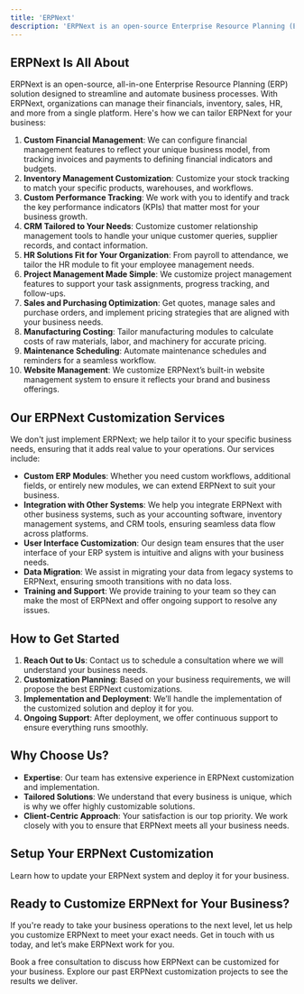 ```yaml
---
title: 'ERPNext'
description: 'ERPNext is an open-source Enterprise Resource Planning (ERP) system that helps businesses manage various functions like accounting, inventory, sales, purchasing, HR, and project management in one integrated platform. We specialize in customizing ERPNext to match the unique needs of our clients.'
---
```


## ERPNext Is All About

ERPNext is an open-source, all-in-one Enterprise Resource Planning (ERP) solution designed to streamline and automate business processes. With ERPNext, organizations can manage their financials, inventory, sales, HR, and more from a single platform. Here's how we can tailor ERPNext for your business:

1. **Custom Financial Management**: We can configure financial management features to reflect your unique business model, from tracking invoices and payments to defining financial indicators and budgets.
2. **Inventory Management Customization**: Customize your stock tracking to match your specific products, warehouses, and workflows.
3. **Custom Performance Tracking**: We work with you to identify and track the key performance indicators (KPIs) that matter most for your business growth.
4. **CRM Tailored to Your Needs**: Customize customer relationship management tools to handle your unique customer queries, supplier records, and contact information.
5. **HR Solutions Fit for Your Organization**: From payroll to attendance, we tailor the HR module to fit your employee management needs.
6. **Project Management Made Simple**: We customize project management features to support your task assignments, progress tracking, and follow-ups.
7. **Sales and Purchasing Optimization**: Get quotes, manage sales and purchase orders, and implement pricing strategies that are aligned with your business needs.
8. **Manufacturing Costing**: Tailor manufacturing modules to calculate costs of raw materials, labor, and machinery for accurate pricing.
9. **Maintenance Scheduling**: Automate maintenance schedules and reminders for a seamless workflow.
10. **Website Management**: We customize ERPNext’s built-in website management system to ensure it reflects your brand and business offerings.


## Our ERPNext Customization Services

We don't just implement ERPNext; we help tailor it to your specific business needs, ensuring that it adds real value to your operations. Our services include:

- **Custom ERP Modules**: Whether you need custom workflows, additional fields, or entirely new modules, we can extend ERPNext to suit your business.
- **Integration with Other Systems**: We help you integrate ERPNext with other business systems, such as your accounting software, inventory management systems, and CRM tools, ensuring seamless data flow across platforms.
- **User Interface Customization**: Our design team ensures that the user interface of your ERP system is intuitive and aligns with your business needs.
- **Data Migration**: We assist in migrating your data from legacy systems to ERPNext, ensuring smooth transitions with no data loss.
- **Training and Support**: We provide training to your team so they can make the most of ERPNext and offer ongoing support to resolve any issues.

## How to Get Started

1. **Reach Out to Us**: Contact us to schedule a consultation where we will understand your business needs.
2. **Customization Planning**: Based on your business requirements, we will propose the best ERPNext customizations.
3. **Implementation and Deployment**: We’ll handle the implementation of the customized solution and deploy it for you.
4. **Ongoing Support**: After deployment, we offer continuous support to ensure everything runs smoothly.

## Why Choose Us?

- **Expertise**: Our team has extensive experience in ERPNext customization and implementation.
- **Tailored Solutions**: We understand that every business is unique, which is why we offer highly customizable solutions.
- **Client-Centric Approach**: Your satisfaction is our top priority. We work closely with you to ensure that ERPNext meets all your business needs.

## Setup Your ERPNext Customization

Learn how to update your ERPNext system and deploy it for your business.


## Ready to Customize ERPNext for Your Business?

If you're ready to take your business operations to the next level, let us help you customize ERPNext to meet your exact needs. Get in touch with us today, and let’s make ERPNext work for you.

<CardGroup>
  <Card title="Schedule a Consultation" icon="calendar" href="/schedule-consultation">
    Book a free consultation to discuss how ERPNext can be customized for your business.
  </Card>
  <Card title="See Our Portfolio" icon="briefcase" href="/portfolio">
    Explore our past ERPNext customization projects to see the results we deliver.
  </Card>
</CardGroup>
